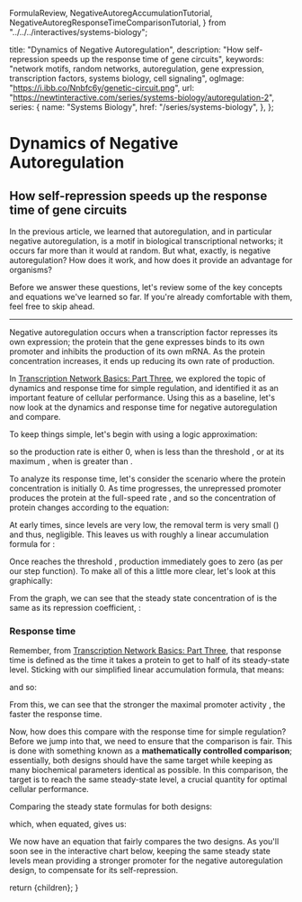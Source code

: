   FormulaReview,
  NegativeAutoregAccumulationTutorial,
  NegativeAutoregResponseTimeComparisonTutorial,
} from "../../../interactives/systems-biology";

  title: "Dynamics of Negative Autoregulation",
  description: "How self-repression speeds up the response time of gene circuits",
  keywords: "network motifs, random networks, autoregulation, gene expression, transcription factors, systems biology, cell signaling",
  ogImage: "https://i.ibb.co/Nnbfc6y/genetic-circuit.png",
  url: "https://newtinteractive.com/series/systems-biology/autoregulation-2",
  series: {
    name: "Systems Biology",
    href: "/series/systems-biology",
  },
};

# Dynamics of Negative Autoregulation

## How self-repression speeds up the response time of gene circuits

In the previous article, we learned that autoregulation, and in particular negative autoregulation, is a motif in biological transcriptional networks; it occurs far more than it would at random. But what, exactly, is negative autoregulation? How does it work, and how does it provide an advantage for organisms?

Before we answer these questions, let's review some of the key concepts and equations we've learned so far. If you're already comfortable with them, feel free to skip ahead.

<ArticleSection variant="small">
  <FormulaReview />
</ArticleSection>

---

Negative autoregulation occurs when a transcription factor represses its own expression; the protein that the gene expresses binds to its own promoter and inhibits the production of its own mRNA. As the protein concentration increases, it ends up reducing its own rate of production.

In [Transcription Network Basics: Part Three](/series/systems-biology/transcription-network-basics-3), we explored the topic of dynamics and response time for simple regulation, and identified it as an important feature of cellular performance. Using this as a baseline, let's now look at the dynamics and response time for negative autoregulation and compare.

To keep things simple, let's begin with using a logic approximation:

<ArticleSection variant="math">
  <MathFormula tex="f(X) = \beta \cdot \theta(X < K)" />
</ArticleSection>

so the production rate is either 0, when <MathFormula tex="X" /> is less than the threshold <MathFormula tex="K" />, or at its maximum <MathFormula tex="\beta" />, when <MathFormula tex="X" /> is greater than <MathFormula tex="K" />.

To analyze its response time, let's consider the scenario where the protein concentration is initially 0. As time progresses, the unrepressed promoter produces the protein at the full-speed rate <MathFormula tex="\beta" />, and so the concentration of protein changes according to the equation:

<ArticleSection variant="math">
  <MathFormula tex="\dfrac{dX}{dt} = \beta - \alpha X \qquad \text{while} \thickspace X < K" />
</ArticleSection>

At early times, since <MathFormula tex="X" /> levels are very low, the removal term is very small (<MathFormula tex="\alpha X \ll \beta" />) and thus, negligible. This leaves us with roughly a linear accumulation formula for <MathFormula tex="X" />:

<ArticleSection variant="math">
  <MathFormula tex="X(t) \approx \beta t \qquad \text{while} \thickspace X < K \enspace \text{and} \enspace X \ll \dfrac{\beta}{\alpha}" />
</ArticleSection>

Once <MathFormula tex="X" /> reaches the threshold <MathFormula tex="K" />, production immediately goes to zero (as per our step function). To make all of this a little more clear, let's look at this graphically:

<ArticleSection variant="medium">
  <NegativeAutoregAccumulationTutorial />
</ArticleSection>

From the graph, we can see that the steady state concentration of <MathFormula tex="X" /> is the same as its repression coefficient, <MathFormula tex="K" />:

<ArticleSection variant="math">
  <MathFormula tex="X_{st} = K" />
</ArticleSection>

### Response time

Remember, from [Transcription Network Basics: Part Three](/series/systems-biology/transcription-network-basics-3), that response time <MathFormula tex="T_{1/2}" /> is defined as the time it takes a protein to get to half of its steady-state level. Sticking with our simplified linear accumulation formula, that means:

<ArticleSection variant="math">
  <MathFormula tex="X(T_{1/2_{NAR}}) = \beta \cdot T_{1/2_{NAR}} = \dfrac{X_{st}}{2} = \dfrac{K}{2}" />
</ArticleSection>

and so:

<ArticleSection variant="math">
  <MathFormula tex="T_{1/2_{NAR}} = \dfrac{K}{2\beta}" />
</ArticleSection>

From this, we can see that the stronger the maximal promoter activity <MathFormula tex="\beta" />, the faster the response time.

Now, how does this compare with the response time for simple regulation? Before we jump into that, we need to ensure that the comparison is fair. This is done with something known as a **mathematically controlled comparison**; essentially, both designs should have the same target while keeping as many biochemical parameters identical as possible. In this comparison, the target is to reach the same steady-state level, a crucial quantity for optimal cellular performance. 

Comparing the steady state formulas for both designs:

<ArticleSection variant="math">
  <MathFormula tex="X_{st_{simple}} = \dfrac{\beta_{simple}}{\alpha_{simple}}" />
  <MathFormula className="mt-6" tex="X_{st_{NAR}} = K" />
</ArticleSection>

which, when equated, gives us:

<ArticleSection variant="math">
  <MathFormula tex="K = \dfrac{\beta_{simple}}{\alpha_{simple}}" />
</ArticleSection>

We now have an equation that fairly compares the two designs. As you'll soon see in the interactive chart below, keeping the same steady state levels mean providing a stronger promoter for the negative autoregulation design, to compensate for its self-repression.

<ArticleSection variant="large">
  <NegativeAutoregResponseTimeComparisonTutorial />
</ArticleSection>


<ArticleSection variant="medium" className="mb-0 md:mb-0" >
  <ArticleNavigationContainer>
    <PreviousArticleLink
      href="/series/systems-biology/autoregulation-1"
      title="Autoregulation as a Network Motif"
    />
  </ArticleNavigationContainer>
</ArticleSection>


  return <MdxLayout metadata={metadata}>{children}</MdxLayout>;
}
